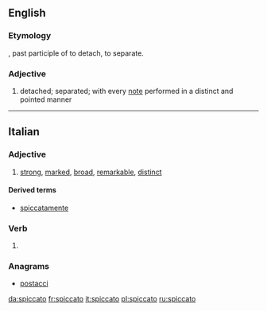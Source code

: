 ==English==

===Etymology===
{{etyl|it|en}}, past participle of {{term|spicare|lang=it}} to detach, to separate.

===Adjective===
{{en-adj}}

# {{context|music|lang=en}} detached; separated; with every [[note]] performed in a distinct and pointed manner

{{Webster 1913}}

----

==Italian==

===Adjective===
{{it-adj|spiccat}}

# [[strong]], [[marked]], [[broad]], [[remarkable]], [[distinct]]

====Derived terms====
* [[spiccatamente]]

===Verb===
{{it-pp|spiccat}}

# {{past participle of|spiccare|lang=it}}

===Anagrams===
* [[postacci#Italian|postacci]]

[[da:spiccato]]
[[fr:spiccato]]
[[it:spiccato]]
[[pl:spiccato]]
[[ru:spiccato]]